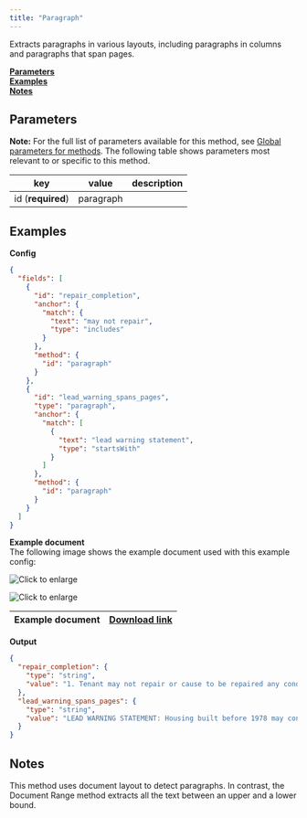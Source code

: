 ```yaml
---
title: "Paragraph"
---
```


Extracts paragraphs in various layouts, including paragraphs in columns and paragraphs that span pages. 

[**Parameters**](/senseml-reference/methods/document-range#parameters)  
[**Examples**](/senseml-reference/methods/document-range#examples)  
[**Notes**](/senseml-reference/methods/document-range#notes)

## Parameters

**Note:** For the full list of parameters available for this method, see [Global parameters for methods](/senseml-reference/field-query-object/method-object#global-parameters-for-methods). The following table shows parameters most relevant to or specific to this method.

| key               | value     | description |
| ----------------- | --------- | ----------- |
| id (**required**) | paragraph |             |

## Examples

**Config**

```JSON JSON 
{
  "fields": [
    {
      "id": "repair_completion",
      "anchor": {
        "match": {
          "text": "may not repair",
          "type": "includes"
        }
      },
      "method": {
        "id": "paragraph"
      }
    },
    {
      "id": "lead_warning_spans_pages",
      "type": "paragraph",
      "anchor": {
        "match": [
          {
            "text": "lead warning statement",
            "type": "startsWith"
          }
        ]
      },
      "method": {
        "id": "paragraph"
      }
    }
  ]
}
```
**Example document**  
The following image shows the example document used with this example config:

![Click to enlarge](/images/paragraph.png)

![Click to enlarge](/images/paragraph_1.png)

| Example document | [Download link](https://raw.githubusercontent.com/sensible-hq/sensible-docs/main/readme-sync/assets/v0/pdfs/paragraph.pdf) |
| ---------------- | -------------------------------------------------------------------------------------------------------------------------- |

**Output**

```JSON JSON 
{
  "repair_completion": {
    "type": "string",
    "value": "1. Tenant may not repair or cause to be repaired any condition, regardless of the cause, without Landlord's permission. All decisions regarding repairs, including the completion of any repair, whether to repair or replace the item, and the selection of contractors, will be at Landlord's sole discretion."
  },
  "lead_warning_spans_pages": {
    "type": "string",
    "value": "LEAD WARNING STATEMENT: Housing built before 1978 may contain lead-based paint. Lead from paint, paint chips, and dust can pose health hazards if not managed properly. Lead exposure is especially harmful to young children and pregnant women. Before renting a home built before 1978, landlords must disclose the presence of any known lead- based paint and/or lead-based paint hazards in the dwelling. Tenants must also receive a federally approved pamphlet on lead poisoning prevention."
  }
}
```
## Notes

This method uses document layout to detect paragraphs. In contrast, the Document Range method extracts all the text between an upper and a lower bound.